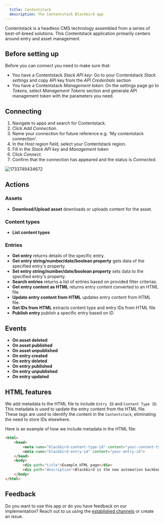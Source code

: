 ```yaml
---
  title: Contentstack
  description: The Contentstack Blackbird app
---
```


<LinkCard title="View on Github" target="_blank" href="https://github.com/bb-io/Contentstack" icon="github" />
 

Contentstack is a headless CMS technology assembled from a series of best-of-breed solutions. This Contentstack application primarily centers around entry and asset management.

## Before setting up

Before you can connect you need to make sure that:

- You have a Contentstack _Stack API key_: Go to your Contentstack _Stack settings_ and copy API key from the _API Credentials_ section
- You have a Contentstack _Management token_: On the settings page go to _Tokens_, select _Management Tokens_ section and generate API management token with the parameters you need.

## Connecting

1. Navigate to apps and search for Contentstack.
2. Click _Add Connection_.
3. Name your connection for future reference e.g. 'My contentstack connection'.
4. In the _Host region_ field, select your Contentstack region.
5. Fill in the _Stack API key_ and  _Management token_
6. Click _Connect_.
7. Confirm that the connection has appeared and the status is _Connected_.

![1733749434672](https://raw.githubusercontent.com/bb-io/Contentstack/main/image/README/1733749434672.png)

## Actions

### Assets

- **Download/Upload asset** downloads or uploads content for the asset.

### Content types

- **List content types**

### Entries

- **Get entry** returns details of the specific entry.
- **Get entry string/number/date/boolean property** gets data of the specified entry's property.
- **Set entry string/number/date/boolean property** sets data to the specified entry's property.
- **Search entries** returns a list of entries based on provided filter criterias.
- **Get entry content as HTML** returns entry content converted to an HTML file.
- **Update entry content from HTML** updates entry content from HTML file.
- **Get IDs from HTML** extracts content type and entry IDs from HTML file
- **Publish entry** publish a specific entry based on ID

## Events

-   **On asset deleted**
-   **On asset published**
-   **On asset unpublished**
-   **On entry created**
-   **On entry deleted**
-   **On entry published**
-   **On entry unpublished**
-   **On entry updated**


## HTML features

We add metadata to the HTML file to include `Entry ID` and `Content Type ID`. This metadata is used to update the entry content from the HTML file. These tags are used to identify the content in the `Contentstack`, eliminating the need to store IDs elsewhere.

Here is an example of how we include metadata in the HTML file:

```html
<html>
    <head>
        <meta name="blackbird-content-type-id" content="your-content-type">
        <meta name="blackbird-entry-id" content="your-entry-id">
    </head>
    <body>
        <div path="title">Example HTML page</div>
        <div path="description">Blackbird is the new automation backbone for the language technology industry.</div>
    </body>
</html>
```

## Feedback

Do you want to use this app or do you have feedback on our implementation? Reach out to us using the [established channels](https://www.blackbird.io/) or create an issue.

